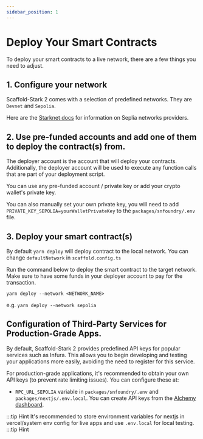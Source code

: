 ```yaml
---
sidebar_position: 1
---
```


# Deploy Your Smart Contracts

To deploy your smart contracts to a live network, there are a few things you need to adjust.

## 1. Configure your network

Scaffold-Stark 2 comes with a selection of predefined networks. They are `Devnet` and `Sepolia`.

Here are the [Starknet docs](https://docs.starknet.io/documentation/tools/api-services/) for information on Seplia networks providers.

## 2. Use pre-funded accounts and add one of them to deploy the contract(s) from.

The deployer account is the account that will deploy your contracts. Additionally, the deployer account will be used to execute any function calls that are part of your deployment script.

You can use any pre-funded account / private key or add your crypto wallet's private key.

You can also manually set your own private key, you will need to add `PRIVATE_KEY_SEPOLIA=yourWalletPrivateKey` to the `packages/snfoundry/.env` file.

## 3. Deploy your smart contract(s)

By default `yarn deploy` will deploy contract to the local network. You can change `defaultNetwork` in `scaffold.config.ts`

Run the command below to deploy the smart contract to the target network. Make sure to have some funds in your deployer account to pay for the transaction.

```
yarn deploy --network <NETWORK_NAME>
```

e.g. `yarn deploy --network sepolia`

## Configuration of Third-Party Services for Production-Grade Apps.

By default, Scaffold-Stark 2 provides predefined API keys for popular services such as Infura. This allows you to begin developing and testing your applications more easily, avoiding the need to register for this service.

For production-grade applications, it's recommended to obtain your own API keys (to prevent rate limiting issues). You can configure these at:

- `RPC_URL_SEPOLIA` variable in `packages/snfoundry/.env` and `packages/nextjs/.env.local`. You can create API keys from the [Alchemy dashboard](https://dashboard.alchemy.com/).

:::tip Hint
It's recommended to store environment variables for nextjs in vercel/system env config for live apps and use `.env.local` for local testing.
:::tip Hint

